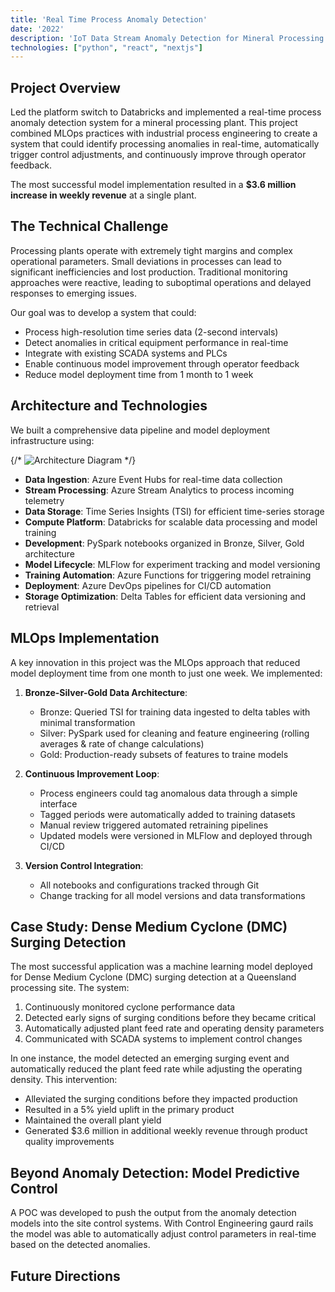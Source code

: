 ```yaml
---
title: 'Real Time Process Anomaly Detection'
date: '2022'
description: 'IoT Data Stream Anomaly Detection for Mineral Processing Plant'
technologies: ["python", "react", "nextjs"] 
---
```


## Project Overview

Led the platform switch to Databricks and implemented a real-time process anomaly detection system for a mineral processing plant.
This project combined MLOps practices with industrial process engineering to create a system that could identify processing anomalies in real-time, 
automatically trigger control adjustments, and continuously improve through operator feedback.

The most successful model implementation resulted in a **$3.6 million increase in weekly revenue** at a single plant.

## The Technical Challenge

Processing plants operate with extremely tight margins and complex operational parameters. 
Small deviations in processes can lead to significant inefficiencies and lost production. 
Traditional monitoring approaches were reactive, leading to suboptimal operations and delayed responses to emerging issues.

Our goal was to develop a system that could:
- Process high-resolution time series data (2-second intervals)
- Detect anomalies in critical equipment performance in real-time
- Integrate with existing SCADA systems and PLCs
- Enable continuous model improvement through operator feedback
- Reduce model deployment time from 1 month to 1 week

## Architecture and Technologies

We built a comprehensive data pipeline and model deployment infrastructure using:

{/* ![Architecture Diagram](/images/process-anomaly-architecture.png) */}

- **Data Ingestion**: Azure Event Hubs for real-time data collection
- **Stream Processing**: Azure Stream Analytics to process incoming telemetry
- **Data Storage**: Time Series Insights (TSI) for efficient time-series storage
- **Compute Platform**: Databricks for scalable data processing and model training
- **Development**: PySpark notebooks organized in Bronze, Silver, Gold architecture
- **Model Lifecycle**: MLFlow for experiment tracking and model versioning
- **Training Automation**: Azure Functions for triggering model retraining
- **Deployment**: Azure DevOps pipelines for CI/CD automation
- **Storage Optimization**: Delta Tables for efficient data versioning and retrieval

## MLOps Implementation

A key innovation in this project was the MLOps approach that reduced model deployment time from one month to just one week. We implemented:

1. **Bronze-Silver-Gold Data Architecture**:
   - Bronze: Queried TSI for training data ingested to delta tables with minimal transformation
   - Silver: PySpark used for cleaning and feature engineering (rolling averages & rate of change calculations)
   - Gold: Production-ready subsets of features to traine models

2. **Continuous Improvement Loop**:
   - Process engineers could tag anomalous data through a simple interface
   - Tagged periods were automatically added to training datasets
   - Manual review triggered automated retraining pipelines
   - Updated models were versioned in MLFlow and deployed through CI/CD

3. **Version Control Integration**:
   - All notebooks and configurations tracked through Git
   - Change tracking for all model versions and data transformations

## Case Study: Dense Medium Cyclone (DMC) Surging Detection

The most successful application was a machine learning model deployed for Dense Medium Cyclone (DMC) surging detection at a Queensland processing site. The system:

1. Continuously monitored cyclone performance data
2. Detected early signs of surging conditions before they became critical
3. Automatically adjusted plant feed rate and operating density parameters
4. Communicated with SCADA systems to implement control changes

In one instance, the model detected an emerging surging event and automatically reduced the plant feed rate while adjusting the operating density. This intervention:

- Alleviated the surging conditions before they impacted production
- Resulted in a 5% yield uplift in the primary product
- Maintained the overall plant yield
- Generated $3.6 million in additional weekly revenue through product quality improvements

## Beyond Anomaly Detection: Model Predictive Control

A POC was developed to push the output from the anomaly detection models into the site control systems.
With Control Engineering gaurd rails the model was able to automatically adjust control parameters in real-time based on the detected anomalies.

## Future Directions
